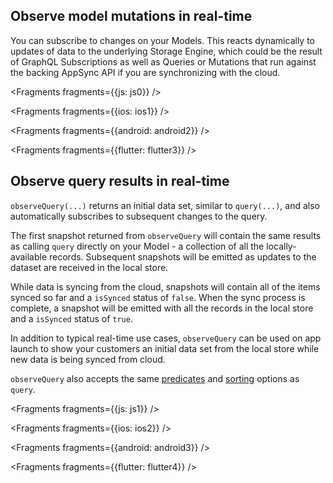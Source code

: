 ## Observe model mutations in real-time

You can subscribe to changes on your Models. This reacts dynamically to updates of data to the underlying Storage Engine, which could be the result of GraphQL Subscriptions as well as Queries or Mutations that run against the backing AppSync API if you are synchronizing with the cloud.


<Fragments fragments={{js: js0}} />


<Fragments fragments={{ios: ios1}} />


<Fragments fragments={{android: android2}} />


<Fragments fragments={{flutter: flutter3}} />

## Observe query results in real-time

`observeQuery(...)` returns an initial data set, similar to `query(...)`, and also automatically subscribes to subsequent changes to the query.

The first snapshot returned from `observeQuery` will contain the same results as calling `query` directly on your Model - a collection of all the locally-available records. Subsequent snapshots will be emitted as updates to the dataset are received in the local store.

While data is syncing from the cloud, snapshots will contain all of the items synced so far and a `isSynced` status of `false`. When the sync process is complete, a snapshot will be emitted with all the records in the local store and a `isSynced` status of `true`. 

In addition to typical real-time use cases, `observeQuery` can be used on app launch to show your customers an initial data set from the local store while new data is being synced from cloud.

`observeQuery` also accepts the same [predicates](/lib/datastore/data-access#predicates) and [sorting](/lib/datastore/data-access#sort) options as `query`.


<Fragments fragments={{js: js1}} />


<Fragments fragments={{ios: ios2}} />


<Fragments fragments={{android: android3}} />


<Fragments fragments={{flutter: flutter4}} />
